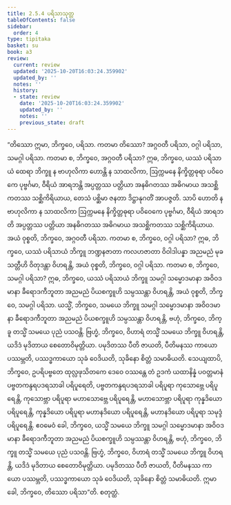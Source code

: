 ```yaml
---
title: 2.5.4 ပရိသာသုတ္တ
tableOfContents: false
sidebar:
  order: 4
type: tipitaka
basket: su
book: a3
review:
  current: review
  updated: '2025-10-20T16:03:24.359902'
  updated_by: ''
  notes: ''
  history:
  - state: review
    date: '2025-10-20T16:03:24.359902'
    updated_by: ''
    notes: ''
    previous_state: draft
---
```



<DynamicBreadcrumb />


<ReviewStatus review={frontmatter.review} showDetails={true} />

<HypothesisAnnotation frontmatter={frontmatter} />

<Division number="96" book="a3" e="ch" v="15" p="245">

<Paragraph number="805" book="a3">
“တိဿော ဣမာ, ဘိက္ခဝေ, ပရိသာ. ကတမာ တိဿော? အဂ္ဂဝတီ ပရိသာ, ဝဂ္ဂါ ပရိသာ, သမဂ္ဂါ ပရိသာ.
</Paragraph>

<Paragraph number="806" book="a3">
ကတမာ စ, ဘိက္ခဝေ, အဂ္ဂဝတီ ပရိသာ? ဣဓ, ဘိက္ခဝေ, ယဿံ ပရိသာယံ ထေရာ ဘိက္ခူ န ဗာဟုလိကာ ဟောန္တိ န သာထလိကာ, ဩက္ကမနေ နိက္ခိတ္တဓုရာ ပဝိဝေကေ ပုဗ္ဗင်္ဂမာ, ဝီရိယံ အာရဘန္တိ အပ္ပတ္တဿ ပတ္တိယာ အနဓိဂတဿ အဓိဂမာယ အသစ္ဆိကတဿ သစ္ဆိကိရိယာယ, တေသံ ပစ္ဆိမာ ဇနတာ ဒိဋ္ဌာနုဂတိံ အာပဇ္ဇတိ. သာပိ ဟောတိ န ဗာဟုလိကာ န သာထလိကာ ဩက္ကမနေ နိက္ခိတ္တဓုရာ ပဝိဝေကေ ပုဗ္ဗင်္ဂမာ, ဝီရိယံ အာရဘတိ အပ္ပတ္တဿ ပတ္တိယာ အနဓိဂတဿ အဓိဂမာယ အသစ္ဆိကတဿ သစ္ဆိကိရိယာယ. အယံ ဝုစ္စတိ, ဘိက္ခဝေ, အဂ္ဂဝတီ ပရိသာ.
</Paragraph>

<Paragraph number="807" book="a3">
ကတမာ စ, ဘိက္ခဝေ, ဝဂ္ဂါ ပရိသာ? ဣဓ, ဘိက္ခဝေ, ယဿံ ပရိသာယံ ဘိက္ခူ ဘဏ္ဍနဇာတာ ကလဟဇာတာ ဝိဝါဒါပန္နာ အညမညံ မုခသတ္တီဟိ ဝိတုဒန္တာ ဝိဟရန္တိ, အယံ ဝုစ္စတိ, ဘိက္ခဝေ, ဝဂ္ဂါ ပရိသာ.
</Paragraph>

<Paragraph number="808" book="a3">
ကတမာ စ, ဘိက္ခဝေ, သမဂ္ဂါ ပရိသာ? ဣဓ, ဘိက္ခဝေ, ယဿံ ပရိသာယံ ဘိက္ခူ သမဂ္ဂါ သမ္မောဒမာနာ အဝိဝဒမာနာ ခီရောဒကီဘူတာ အညမညံ ပိယစက္ခူဟိ သမ္ပဿန္တာ ဝိဟရန္တိ, အယံ ဝုစ္စတိ, ဘိက္ခဝေ, သမဂ္ဂါ ပရိသာ.
</Paragraph>

<Paragraph number="809" book="a3">
ယသ္မိံ, ဘိက္ခဝေ, သမယေ ဘိက္ခူ သမဂ္ဂါ သမ္မောဒမာနာ အဝိဝဒမာနာ ခီရောဒကီဘူတာ အညမညံ ပိယစက္ခူဟိ သမ္ပဿန္တာ ဝိဟရန္တိ, ဗဟုံ, ဘိက္ခဝေ, ဘိက္ခူ တသ္မိံ သမယေ ပုညံ ပသဝန္တိ. ဗြဟ္မံ, ဘိက္ခဝေ, ဝိဟာရံ တသ္မိံ သမယေ ဘိက္ခူ ဝိဟရန္တိ, ယဒိဒံ မုဒိတာယ စေတောဝိမုတ္တိယာ. ပမုဒိတဿ ပီတိ ဇာယတိ, ပီတိမနဿ ကာယော ပဿမ္ဘတိ, ပဿဒ္ဓကာယော သုခံ ဝေဒိယတိ, သုခိနော စိတ္တံ သမာဓိယတိ.
</Paragraph>

<Paragraph number="810" book="a3">
သေယျထာပိ, ဘိက္ခဝေ, ဥပရိပဗ္ဗတေ ထုလ္လဖုသိတကေ ဒေဝေ ဝဿန္တေ တံ ဥဒကံ ယထာနိန္နံ ပဝတ္တမာနံ ပဗ္ဗတကန္ဒရပဒရသာခါ ပရိပူရေတိ, ပဗ္ဗတကန္ဒရပဒရသာခါ ပရိပူရာ ကုသောဗ္ဘေ ပရိပူရေန္တိ, ကုသောဗ္ဘာ ပရိပူရာ မဟာသောဗ္ဘေ ပရိပူရေန္တိ, မဟာသောဗ္ဘာ ပရိပူရာ ကုန္နဒိယော ပရိပူရေန္တိ, ကုန္နဒိယော ပရိပူရာ မဟာနဒိယော ပရိပူရေန္တိ, မဟာနဒိယော ပရိပူရာ သမုဒ္ဒံ ပရိပူရေန္တိ.
</Paragraph>

<Paragraph number="811" book="a3">
ဧဝမေဝံ ခေါ, ဘိက္ခဝေ, ယသ္မိံ သမယေ ဘိက္ခူ သမဂ္ဂါ သမ္မောဒမာနာ အဝိဝဒမာနာ ခီရောဒကီဘူတာ အညမညံ ပိယစက္ခူဟိ သမ္ပဿန္တာ ဝိဟရန္တိ, ဗဟုံ, ဘိက္ခဝေ, ဘိက္ခူ တသ္မိံ သမယေ ပုညံ ပသဝန္တိ. ဗြဟ္မံ, ဘိက္ခဝေ, ဝိဟာရံ တသ္မိံ သမယေ ဘိက္ခူ ဝိဟရန္တိ, ယဒိဒံ မုဒိတာယ စေတောဝိမုတ္တိယာ. ပမုဒိတဿ ပီတိ ဇာယတိ, ပီတိမနဿ ကာယော ပဿမ္ဘတိ, ပဿဒ္ဓကာယော သုခံ ဝေဒိယတိ, သုခိနော စိတ္တံ သမာဓိယတိ. ဣမာ ခေါ, ဘိက္ခဝေ, တိဿော ပရိသာ”တိ.

</Paragraph>
</Division>

<Paragraph number="812" type="center" book="a3">
စတုတ္ထံ.
</Paragraph>